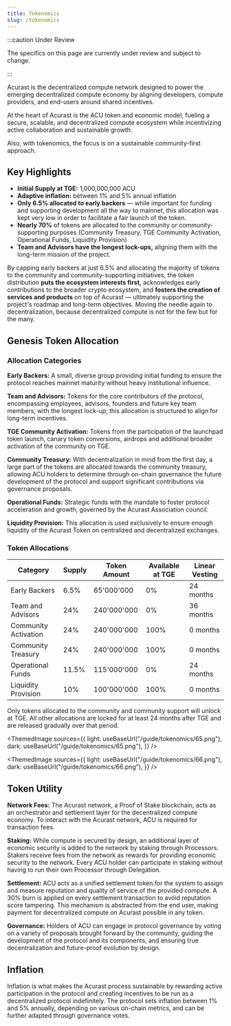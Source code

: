 ```yaml
---
title: Tokenomics
slug: /tokenomics
---
```



:::caution Under Review

The specifics on this page are currently under review and subject to change.

:::

Acurast is the decentralized compute network designed to power the emerging decentralized compute economy by aligning developers, compute providers, and end-users around shared incentives.

At the heart of Acurast is the ACU token and economic model, fueling a secure, scalable, and decentralized compute ecosystem while incentivizing active collaboration and sustainable growth.

Also, with tokenomics, the focus is on a sustainable community-first approach.

## Key Highlights

- **Initial Supply at TGE:** 1,000,000,000 ACU
- **Adaptive inflation:** between 1% and 5% annual inflation
- **Only 6.5% allocated to early backers** — while important for funding and supporting development all the way to mainnet, this allocation was kept very low in order to facilitate a fair launch of the token.
- **Nearly 70%** of tokens are allocated to the community or community-supporting purposes (Community Treasury, TGE Community Activation, Operational Funds, Liquidity Provision)
- **Team and Advisors have the longest lock-ups,** aligning them with the long-term mission of the project.

By capping early backers at just 6.5% and allocating the majority of tokens to the community and community-supporting initiatives, the token distribution **puts the ecosystem interests first,** acknowledges early contributions to the broader crypto ecosystem, and **fosters the creation of services and products** on top of Acurast — ultimately supporting the project's roadmap and long-term objectives. Moving the needle again to decentralization, because decentralized compute is not for the few but for the many.

## Genesis Token Allocation

### Allocation Categories

**Early Backers:** A small, diverse group providing initial funding to ensure the protocol reaches mainnet maturity without heavy institutional influence.

**Team and Advisors:** Tokens for the core contributors of the protocol, encompassing employees, advisors, founders and future key team members, with the longest lock-up; this allocation is structured to align for long-term incentives.

**TGE Community Activation:** Tokens from the participation of the launchpad token launch, canary token conversions, airdrops and additional broader activation of the community on TGE.

**Community Treasury:** With decentralization in mind from the first day, a large part of the tokens are allocated towards the community treasury, allowing ACU holders to determine through on-chain governance the future development of the protocol and support significant contributions via governance proposals.

**Operational Funds:** Strategic funds with the mandate to foster protocol acceleration and growth, governed by the Acurast Association council.

**Liquidity Provision:** This allocation is used exclusively to ensure enough liquidity of the Acurast Token on centralized and decentralized exchanges.

### Token Allocations

| Category             | Supply | Token Amount | Available at TGE | Linear Vesting |
| -------------------- | ------ | ------------ | ---------------- | -------------- |
| Early Backers        | 6.5%   | 65'000'000   | 0%               | 24 months      |
| Team and Advisors    | 24%    | 240'000'000  | 0%               | 36 months      |
| Community Activation | 24%    | 240'000'000  | 100%             | 0 months       |
| Community Treasury   | 24%    | 240'000'000  | 100%             | 0 months       |
| Operational Funds    | 11.5%  | 115'000'000  | 0%               | 24 months      |
| Liquidity Provision  | 10%    | 100'000'000  | 100%             | 0 months       |

Only tokens allocated to the community and community support will unlock at TGE. All other allocations are locked for at least 24 months after TGE and are released gradually over that period.

<ThemedImage
  sources={{
    light: useBaseUrl("/guide/tokenomics/65.png"),
    dark: useBaseUrl("/guide/tokenomics/65.png"),
  }}
/>
<div class="padding-vert--md"></div>

<ThemedImage
  sources={{
    light: useBaseUrl("/guide/tokenomics/66.png"),
    dark: useBaseUrl("/guide/tokenomics/66.png"),
  }}
/>
<div class="padding-vert--md"></div>

## Token Utility

**Network Fees:** The Acurast network, a Proof of Stake blockchain, acts as an orchestrator and settlement layer for the decentralized compute economy. To interact with the Acurast network, ACU is required for transaction fees.

**Staking:** While compute is secured by design, an additional layer of economic security is added to the network by staking through Processors. Stakers receive fees from the network as rewards for providing economic security to the network. Every ACU holder can participate in staking without having to run their own Processor through Delegation.

**Settlement:** ACU acts as a unified settlement token for the system to assign and measure reputation and quality of service of the provided compute. A 30% burn is applied on every settlement transaction to avoid reputation score tampering. This mechanism is abstracted from the end user, making payment for decentralized compute on Acurast possible in any token.

**Governance:** Holders of ACU can engage in protocol governance by voting on a variety of proposals brought forward by the community, guiding the development of the protocol and its components, and ensuring true decentralization and future-proof evolution by design.

## Inflation

Inflation is what makes the Acurast process sustainable by rewarding active participation in the protocol and creating incentives to be run as a decentralized protocol indefinitely. The protocol sets inflation between 1% and 5% annually, depending on various on-chain metrics, and can be further adapted through governance votes.
